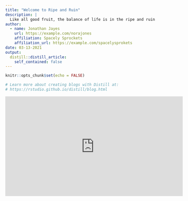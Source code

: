 ```yaml
---
title: "Welcome to Ripe and Ruin"
description: |
  Like all good fruit, the balance of life is in the ripe and ruin
author:
  - name: Jonathan Jayes
    url: https://example.com/norajones
    affiliation: Spacely Sprockets
    affiliation_url: https://example.com/spacelysprokets
date: 03-13-2021
output:
  distill::distill_article:
    self_contained: false
---
```


```r
knitr::opts_chunk$set(echo = FALSE)

# Learn more about creating blogs with Distill at:
# https://rstudio.github.io/distill/blog.html

```

<iframe width="560" height="315" src="https://www.youtube.com/embed/gBArR3FJ2ow" frameborder="0" allow="accelerometer; autoplay; clipboard-write; encrypted-media; gyroscope; picture-in-picture" allowfullscreen></iframe>